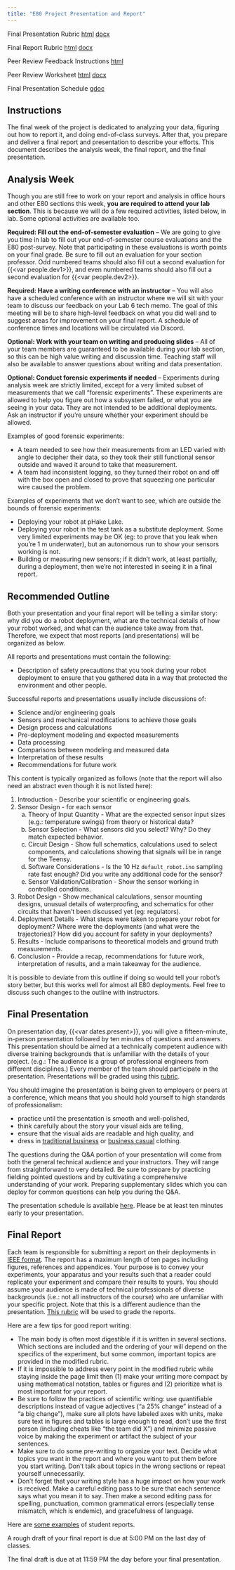 ```yaml
---
title: "E80 Project Presentation and Report"
---
```


Final Presentation Rubric [html](presentation_rubric.qmd) [docx](presentation_rubric.docx)

Final Report Rubric [html](report_rubric.qmd) [docx](report_rubric.docx)

Peer Review Feedback Instructions [html](peer-review-instructions.qmd)

Peer Review Worksheet [html](peer-review-worksheet.qmd) [docx](peer-review-worksheet.docx)

Final Presentation Schedule [gdoc]({{<var urls.final_presentation_schedule>}})

## Instructions

The final week of the project is dedicated to analyzing your data, figuring out how to report it, and doing end-of-class surveys.  After that, you prepare and deliver a final report and presentation to describe your efforts.  This document describes the analysis week, the final report, and the final presentation.

## Analysis Week

Though you are still free to work on your report and analysis in office hours and other E80 sections this week, **you are required to attend your lab section**.  This is because we will do a few required activities, listed below, in lab.  Some optional activities are available too.

**Required: Fill out the end-of-semester evaluation** -- We are going to give you time in lab to fill out your end-of-semester course evaluations and the E80 post-survey.  Note that participating in these evaluations is worth points on your final grade. Be sure to fill out an evaluation for your section professor.  Odd numbered teams should also fill out a second evaluation for {{<var people.dev1>}}, and even numbered teams should also fill out a second evaluation for {{<var people.dev2>}}.

**Required: Have a writing conference with an instructor** -- You will also have a scheduled conference with an instructor where we will sit with your team to discuss our feedback on your Lab 6 tech memo.
The goal of this meeting will be to share high-level feedback on what you did well and to suggest areas for improvement on your final report.
A schedule of conference times and locations will be circulated via Discord.

**Optional: Work with your team on writing and producing slides** -- All of your team members are guaranteed to be available during your lab section, so this can be high value writing and discussion time. Teaching staff will also be available to answer questions about writing and data presentation.

**Optional: Conduct forensic experiments if needed** -- Experiments during analysis week are strictly limited, except for a very limited subset of measurements that we call "forensic experiments".  These experiments are allowed to help you figure out how a subsystem failed, or what you are seeing in your data.  They are not intended to be additional deployments.  Ask an instructor if you're unsure whether your experiment should be allowed.

Examples of good forensic experiments:

- A team needed to see how their measurements from an LED varied with angle to decipher their data, so they took their still functional sensor outside and waved it around to take that measurement.
- A team had inconsistent logging, so they turned their robot on and off with the box open and closed to prove that squeezing one particular wire caused the problem.

Examples of experiments that we don't want to see, which are outside the bounds of forensic experiments:

- Deploying your robot at pHake Lake.
- Deploying your robot in the test tank as a substitute deployment.  Some very limited experiments may be OK (eg: to prove that you leak when you're 1 m underwater), but an autonomous run to show your sensors working is not.
- Building or measuring new sensors; if it didn't work, at least partially, during a deployment, then we're not interested in seeing it in a final report.

## Recommended Outline

Both your presentation and your final report will be telling a similar story: why did you do a robot deployment, what are the technical details of how your robot worked, and what can the audience take away from that.  Therefore, we expect that most reports (and presentations) will be organized as below.

All reports and presentations must contain the following:

* Description of safety precautions that you took during your robot deployment to ensure that you gathered data in a way that protected the environment and other people.

Successful reports and presentations usually include discussions of: 

* Science and/or engineering goals
* Sensors and mechanical modifications to achieve those goals
* Design process and calculations
* Pre-deployment modeling and expected measurements
* Data processing
* Comparisons between modeling and measured data
* Interpretation of these results
* Recommendations for future work

This content is typically organized as follows (note that the report will also need an abstract even though it is not listed here):

1. Introduction - Describe your scientific or engineering goals.
2. Sensor Design - for each sensor
    a. Theory of Input Quantity - What are the expected sensor input sizes (e.g.: temperature swings)  from theory or historical data?
    b. Sensor Selection - What sensors did you select? Why? Do they match expected behavior.
    c. Circuit Design - Show full schematics, calculations used to select components, and calculations showing that signals will be in range for the Teensy.
    d. Software Considerations - Is the 10 Hz `default_robot.ino` sampling rate fast enough? Did you write any additional code for the sensor?
    e. Sensor Validation/Calibration - Show the sensor working in controlled conditions.
3. Robot Design - Show mechanical calculations, sensor mounting designs, unusual details of waterproofing, and schematics for other circuits that haven't been discussed yet (eg: regulators).
4. Deployment Details - What steps were taken to prepare your robot for deployment? Where were the deployments (and what were the trajectories)? How did you account for safety in your deployments?
5. Results - Include comparisons to theoretical models and ground truth measurements.
6. Conclusion - Provide a recap, recommendations for future work, interpretation of results, and a main takeaway for the audience.

It is possible to deviate from this outline if doing so would tell your robot's story better, but this works well for almost all E80 deployments. Feel free to discuss such changes to the outline with instructors.

## Final Presentation

On presentation day, {{<var dates.present>}}, you will give a fifteen-minute, in-person presentation followed by ten minutes of questions and answers. This presentation should be aimed at a technically competent audience with diverse training backgrounds that is unfamiliar with the details of your project. (e.g.: The audience is a group of professional engineers from different disciplines.)  Every member of the team should participate in the presentation.  Presentations will be graded using this [rubric](presentation_rubric.qmd).

You should imagine the presentation is being given to employers or peers at a conference, which means that you should hold yourself to high standards of professionalism: 

- practice until the presentation is smooth and well-polished, 
- think carefully about the story your visual aids are telling, 
- ensure that the visual aids are readable and high quality, and 
- dress in [traditional business](http://www.casualpower.com/business_casual_tips/biz_attire.html) or [business casual](http://www.wisegeek.org/what-is-meant-by-business-casual-dress.htm) clothing. 

The questions during the Q&A portion of your presentation will come from both the general technical audience and your instructors. They will range from straightforward to very detailed. Be sure to prepare by practicing fielding pointed questions and by cultivating a comprehensive understanding of your work. Preparing supplementary slides which you can deploy for common questions can help you during the Q&A.

The presentation schedule is available [here]({{<var urls.final_presentation_schedule>}}).
Please be at least ten minutes early to your presentation.  



## Final Report

Each team is responsible for submitting a report on their deployments in [IEEE format](https://www.ieee.org/conferences/publishing/templates.html). The report has a maximum length of ten pages including figures, references and appendices. Your purpose is to convey your experiments, your apparatus and your results such that a reader could replicate your experiment and compare their results to yours. You should assume your audience is made of technical professionals of diverse backgrounds (i.e.: not all instructors of the course) who are unfamiliar with your specific project. Note that this is a different audience than the  presentation. [This rubric](report_rubric.qmd) will be used to grade the reports.   

Here are a few tips for good report writing:

* The main body is often most digestible if it is written in several sections. Which sections are included and the ordering of your will depend on the specifics of the experiment, but some common, important topics are provided in the modified rubric. 
* If it is impossible to address every point in the modified rubric while staying inside the page limit then (1) make your writing more compact by using mathematical notation, tables or figures and (2) prioritize what is most important for your report. 
* Be sure to follow the practices of scientific writing: use quantifiable descriptions instead of vague adjectives ("a 25% change" instead of a "a big change"), make sure all plots have labeled axes with units, make sure text in figures and tables is large enough to read, don't use the first person (including cheats like "the team did X") and minimize passive voice by making the experiment or artifact the subject of your sentences.
* Make sure to do some pre-writing to organize your text. Decide what topics you want in the report and where you want to put them before you start writing. Don't talk about topics in the wrong sections or repeat yourself unnecessarily.
* Don't forget that your writing style has a huge impact on how your work is received. Make a careful editing pass to be sure that each sentence says what you mean it to say. Then make a second editing pass for spelling, punctuation, common grammatical errors (especially tense mismatch, which is endemic), and gracefulness of language.

Here are [some examples](https://drive.google.com/file/d/1S9CDXcDnjuwNG8Eaq6cG5EOcC_Bojqcw/view?usp=sharing) of student reports.

A rough draft of your final report is due at 5:00 PM on the last day of classes.

The final draft is due at at 11:59 PM the day before your final presentation.